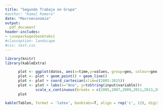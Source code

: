 ```yaml
---
title: "Segundo Trabajo en Grupo"
#author: "Kamal Romero"
date: "Macroeconomia"
output:
  pdf_document
header-includes:
- \usepackage{booktabs}
#classoption: landscape
#css: test.css
---
```


```r
library(knitr)
library(kableExtra)
```

<!-- \begin{center} -->
<!-- \includegraphics[width=3cm, height=3cm]{logo.jpg} -->
<!-- \end{center} -->

```r
      plot <- ggplot(datos, aes(x=time,y=values, group=geo, colour=geo))
      plot <- plot + geom_point() + geom_line()
      plot <- plot + coord_cartesian(xlim=c(2005:2015))
      plot <- plot + labs(x="Ano", y=toString(input$variable))+
              scale_x_continuous(breaks = c(2005,2007,2009,2011,2013,2015,2017))
      plot
```


```r
kable(Tablon, format = 'latex', booktabs=T, align = rep('c', 12), digits = 1)
```
